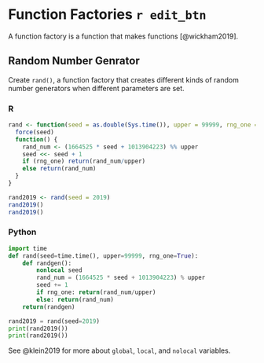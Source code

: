 # Function Factories `r edit_btn`

A function factory is a function that makes functions [@wickham2019].

## Random Number Genrator {.tabset}

Create `rand()`, a function factory that creates different kinds of random number generators when different parameters are set.

### R {-}
```r
rand <- function(seed = as.double(Sys.time()), upper = 99999, rng_one = T) {
  force(seed)
  function() {
    rand_num <- (1664525 * seed + 1013904223) %% upper
    seed <<- seed + 1
    if (rng_one) return(rand_num/upper)
    else return(rand_num)
  }
}
```

```r
rand2019 <- rand(seed = 2019)
rand2019()
rand2019()
```


### Python {-}
```python
import time
def rand(seed=time.time(), upper=99999, rng_one=True):
    def randgen():
        nonlocal seed
        rand_num = (1664525 * seed + 1013904223) % upper
        seed += 1
        if rng_one: return(rand_num/upper)
        else: return(rand_num)
    return(randgen)
```

```python
rand2019 = rand(seed=2019)
print(rand2019())
print(rand2019())
```


See @klein2019 for more about `global`, `local`, and `nolocal` variables.